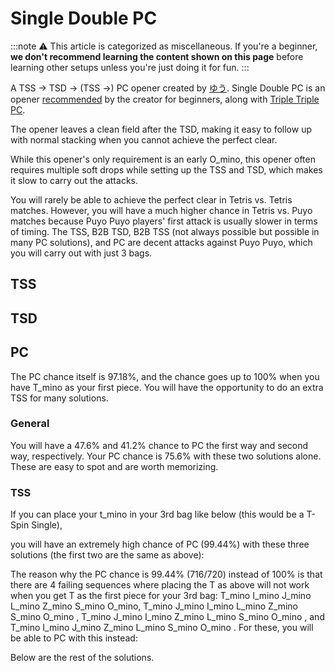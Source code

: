 
# Single Double PC
:::note
⚠️ This article is categorized as miscellaneous. If you're a beginner, **we don't recommend learning the content shown on this page** before learning other setups unless you're just doing it for fun.
:::

<YtEmbed videoId="q_zU-YO0Ivg"></YtEmbed>


A TSS → TSD → (TSS →) PC opener created by [ゆう](https://www.youtube.com/channel/UCsltaGhBbx73YzPRp0llgOw). Single Double PC is an opener [recommended](https://tetrisopener.wicurio.com/index.php?%E3%83%86%E3%83%88%E3%83%AA%E3%82%B9%E5%88%9D%E5%BF%83%E8%80%85%E5%90%91%E3%81%91%E3%83%86%E3%83%B3%E3%83%97%E3%83%AC) by the creator for beginners, along with [Triple Triple PC](https://four.lol/openers/tt-pc).

The opener leaves a clean field after the TSD, making it easy to follow up with normal stacking when you cannot achieve the perfect clear.

While this opener's only requirement is an early O_mino, this opener often requires multiple soft drops while setting up the TSS and TSD, which makes it slow to carry out the attacks.

You will rarely be able to achieve the perfect clear in Tetris vs. Tetris matches. However, you will have a much higher chance in Tetris vs. Puyo matches because Puyo Puyo players' first attack is usually slower in terms of timing. The TSS, B2B TSD, B2B TSS (not always possible but possible in many PC solutions), and PC are decent attacks against Puyo Puyo, which you will carry out with just 3 bags.

## TSS

<FumenCanvas fumenData="v115@0gAtHeBtGewhAtFehlwhRpAeR4i0glwhRpR4Ceg0gl?whJeAgH"/> <FumenCanvas fumenData="v115@0gAtHeBtGewhAtywCehlwhRpwwR4i0glwhRpR4Ceg0?glwhJeAgH"/> <FumenCanvas fumenData="v115@+gA8HeB8GeE8CeG8CeC8JeAgH"/>

## TSD
<FumenCanvas fumenData="v115@fgwhIewhRpGewhRpAtCei0whA8BtDeglg0B8AtCeil?E8AeR4G8R4AeC8JeAgH"/> <FumenCanvas fumenData="v115@fgwhIewhRpGewhRpAtCei0whA8BtDeglg0B8Atywil?E8wwR4G8R4AeC8JeAgH"/> <FumenCanvas fumenData="v115@zgA8IeC8GeD8CeG8DeH8AeC8JeAgH"/>

## PC

The PC chance itself is 97.18%, and the chance goes up to 100% when you have T_mino as your first piece. You will have the opportunity to do an extra TSS for many solutions.

### General

You will have a 47.6% and 41.2% chance to PC the first way and second way, respectively. Your PC chance is 75.6% with these two solutions alone. These are easy to spot and are worth memorizing.

<FumenCanvas fumenData="v115@zgA8i0whilRpC8g0whglR4RpD8whR4G8whywH8wwC8?JeAgH"/> <FumenCanvas fumenData="v115@zgA8zhh0AtRpC8hlg0BtRpD8glg0AtG8glywH8wwC8?JeAgH"/>

### TSS
If you can place your t_mino in your 3rd bag like below (this would be a T-Spin Single),

<FumenCanvas fumenData="v115@zgA8IeC8GeD8CeG8AeywH8wwC8JeAgH"/>

you will have an extremely high chance of PC (99.44%) with these three solutions (the first two are the same as above):

<FumenCanvas fumenData="v115@zgA8i0whilRpC8g0whglR4RpD8whR4G8whywH8wwC8?JeAgH"/> <FumenCanvas fumenData="v115@zgA8zhh0AtRpC8hlg0BtRpD8glg0AtG8glywH8wwC8?JeAgH"/> <FumenCanvas fumenData="v115@zgA8zhg0R4RpC8hli0RpD8glR4G8glywH8wwC8JeAg?H"/>

The reason why the PC chance is 99.44% (716/720) instead of 100% is that there are 4 failing sequences where placing the T as above will not work when you get T as the first piece for your 3rd bag: T_mino I_mino J_mino L_mino Z_mino S_mino O_mino, T_mino J_mino I_mino L_mino Z_mino S_mino O_mino , T_mino J_mino I_mino Z_mino L_mino S_mino O_mino , and T_mino I_mino J_mino Z_mino L_mino S_mino O_mino . For these, you will be able to PC with this instead:

<FumenCanvas fumenData="v115@zgA8i0ilAtRpC8g0glwwBtRpD8ywG8zhH8AtC8JeAg?H"/>

Below are the rest of the solutions.

<FumenCanvas fumenData="v115@zgA8zhQ4hlRpC8BtR4glRpD8BtQ4G8i0glH8g0C8Je?AgH"/> <FumenCanvas fumenData="v115@zgA8zhQ4ywglC8BtR4ilD8BtQ4G8i0wwH8g0C8JeAg?H"/>
<FumenCanvas fumenData="v115@zgA8i0zhRpC8g0ilAtRpD8ywG8glwwBtH8AtC8JeAg?H"/> <FumenCanvas fumenData="v115@zgA8zhi0RpC8hlywRpD8glQ4wwG8glR4g0H8Q4C8Je?AgH"/>
<FumenCanvas fumenData="v115@zgA8zhi0RpC8hlywRpD8glQ4wwG8glR4g0H8Q4C8Je?AgH"/> <FumenCanvas fumenData="v115@zgA8i0whywRpC8g0whilRpD8whBtG8whglBtH8wwC8?JeAgH"/>
<FumenCanvas fumenData="v115@zgA8zhhlg0RpC8ywglg0RpD8wwR4G8R4h0H8glC8Je?AgH"/> <FumenCanvas fumenData="v115@zgA8i0ilAtRpC8g0Q4ywRpD8R4wwG8glQ4BtH8AtC8?JeAgH"/>
